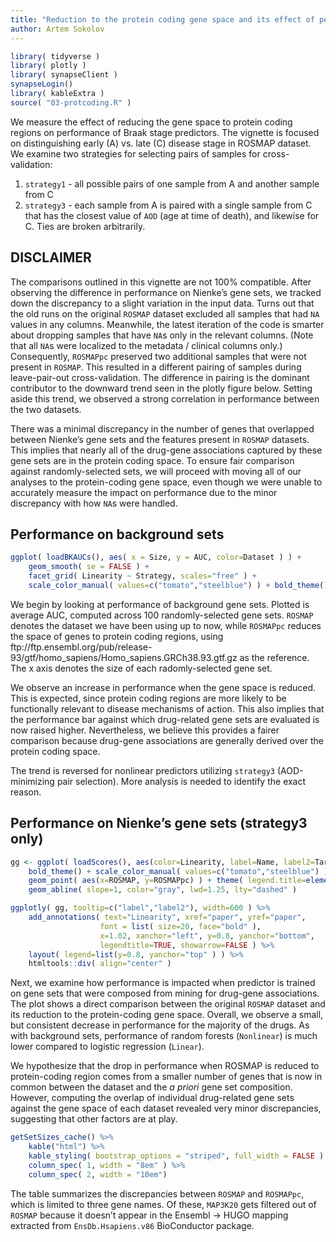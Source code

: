 ```yaml
---
title: "Reduction to the protein coding gene space and its effect of performance"
author: Artem Sokolov
---
```


```r
library( tidyverse )
library( plotly )
library( synapseClient )
synapseLogin()
library( kableExtra )
source( "03-protcoding.R" )
```

We measure the effect of reducing the gene space to protein coding regions on performance of Braak stage predictors. The vignette is focused on distinguishing early (A) vs. late (C) disease stage in ROSMAP dataset. We examine two strategies for selecting pairs of samples for cross-validation:

1. `strategy1` - all possible pairs of one sample from A and another sample from C
2. `strategy3` - each sample from A is paired with a single sample from C that has the closest value of `AOD` (age at time of death), and likewise for C. Ties are broken arbitrarily.

## DISCLAIMER

The comparisons outlined in this vignette are not 100% compatible. After observing the difference in performance on Nienke's gene sets, we tracked down the discrepancy to a slight variation in the input data. Turns out that the old runs on the original `ROSMAP` dataset excluded all samples that had `NA` values in any columns. Meanwhile, the latest iteration of the code is smarter about dropping samples that have `NA`s only in the relevant columns. (Note that all `NA`s were localized to the metadata / clinical columns only.) Consequently, `ROSMAPpc` preserved two additional samples that were not present in `ROSMAP`. This resulted in a different pairing of samples during leave-pair-out cross-validation. The difference in pairing is the dominant contributor to the downward trend seen in the plotly figure below. Setting aside this trend, we observed a strong correlation in performance between the two datasets.

There was a minimal discrepancy in the number of genes that overlapped between Nienke's gene sets and the features present in `ROSMAP` datasets. This implies that nearly all of the drug-gene associations captured by these gene sets are in the protein coding space. To ensure fair comparison against randomly-selected sets, we will proceed with moving all of our analyses to the protein-coding gene space, even though we were unable to accurately measure the impact on performance due to the minor discrepancy with how `NA`s were handled.

## Performance on background sets

```r
ggplot( loadBKAUCs(), aes( x = Size, y = AUC, color=Dataset ) ) +
    geom_smooth( se = FALSE ) +
    facet_grid( Linearity ~ Strategy, scales="free" ) +
    scale_color_manual( values=c("tomato","steelblue") ) + bold_theme()
```

We begin by looking at performance of background gene sets. Plotted is average AUC, computed across 100 randomly-selected gene sets. `ROSMAP` denotes the dataset we have been using up to now, while `ROSMAPpc` reduces the space of genes to protein coding regions, using ftp://ftp.ensembl.org/pub/release-93/gtf/homo_sapiens/Homo_sapiens.GRCh38.93.gtf.gz as the reference. The x axis denotes the size of each radomly-selected gene set.

We observe an increase in performance when the gene space is reduced. This is expected, since protein coding regions are more likely to be functionally relevant to disease mechanisms of action. This also implies that the performance bar against which drug-related gene sets are evaluated is now raised higher. Nevertheless, we believe this provides a fairer comparison because drug-gene associations are generally derived over the protein coding space.

The trend is reversed for nonlinear predictors utilizing `strategy3` (AOD-minimizing pair selection). More analysis is needed to identify the exact reason.

## Performance on Nienke's gene sets (strategy3 only)

```r
gg <- ggplot( loadScores(), aes(color=Linearity, label=Name, label2=Target) ) +
    bold_theme() + scale_color_manual( values=c("tomato","steelblue") ) +
    geom_point( aes(x=ROSMAP, y=ROSMAPpc) ) + theme( legend.title=element_blank() ) +
    geom_abline( slope=1, color="gray", lwd=1.25, lty="dashed" )

ggplotly( gg, tooltip=c("label","label2"), width=600 ) %>%
    add_annotations( text="Linearity", xref="paper", yref="paper",
                    font = list( size=20, face="bold" ),
                    x=1.02, xanchor="left", y=0.8, yanchor="bottom",
                    legendtitle=TRUE, showarrow=FALSE ) %>%
    layout( legend=list(y=0.8, yanchor="top" ) ) %>%
    htmltools::div( align="center" )
```

Next, we examine how performance is impacted when predictor is trained on gene sets that were composed from mining for drug-gene associations. The plot shows a direct comparison between the original `ROSMAP` dataset and its reduction to the protein-coding gene space. Overall, we observe a small, but consistent decrease in performance for the majority of the drugs. As with background sets, performance of random forests (`Nonlinear`) is much lower compared to logistic regression (`Linear`).

We hypothesize that the drop in performance when ROSMAP is reduced to protein-coding region comes from a smaller number of genes that is now in common between the dataset and the *a priori* gene set composition.
However, computing the overlap of individual drug-related gene sets against the gene space of each dataset revealed very minor discrepancies, suggesting that other factors are at play.

```r
getSetSizes_cache() %>%
    kable("html") %>%
    kable_styling( bootstrap_options = "striped", full_width = FALSE ) %>%
    column_spec( 1, width = "8em" ) %>%
    column_spec( 2, width = "10em")
```

The table summarizes the discrepancies between `ROSMAP` and `ROSMAPpc`, which is limited to three gene names. Of these, `MAP3K20` gets filtered out of `ROSMAP` because it doesn't appear in the Ensembl -> HUGO mapping extracted from `EnsDb.Hsapiens.v86` BioConductor package.
